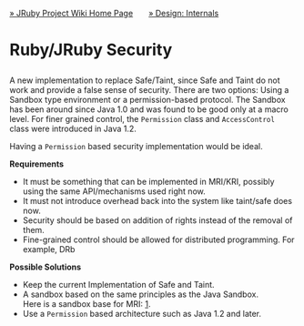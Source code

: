 [[Home|&raquo; JRuby Project Wiki Home Page]] &nbsp;&nbsp;&nbsp;&nbsp;&nbsp; [[Internals|&raquo; Design: Internals]] 
<h1>Ruby/JRuby Security</h1>
A new implementation to replace Safe/Taint, since Safe and Taint do not work and provide a false sense of 
security.  There are two options: Using a Sandbox type environment or a permission-based protocol.  The Sandbox has been around since Java 1.0 and was found to be good only at a macro level.  For finer grained control, the <tt>Permission</tt> class and <tt>AccessControl</tt> class were introduced in Java 1.2.  

Having a <tt>Permission</tt> based security implementation would be ideal.



'''Requirements'''
* It must be something that can be implemented in MRI/KRI, possibly using the same API/mechanisms used right now.
* It must not introduce overhead back into the system like taint/safe does now. 
* Security should be based on addition of rights instead of the removal of them.
* Fine-grained control should be allowed for distributed programming.  For example, DRb


'''Possible Solutions'''
* Keep the current Implementation of Safe and Taint.
* A sandbox based on the same principles as the Java Sandbox.<br/>Here is a sandbox base for MRI: [http://code.whytheluckystiff.net/sandbox].
* Use a <tt>Permission</tt> based architecture such as Java 1.2 and later.
